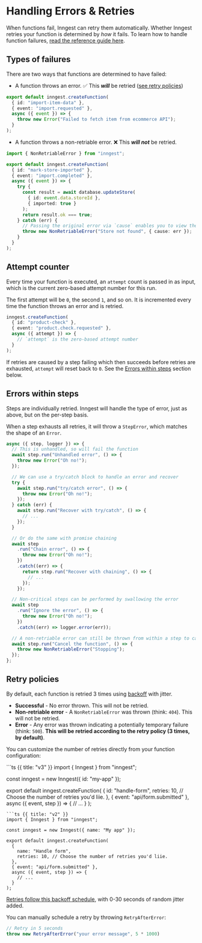 # Handling Errors & Retries

When functions fail, Inngest can retry them automatically. Whether Inngest retries your function is determined by _how_ it fails. To learn how to handle function failures, [read the reference guide here](/docs/reference/functions/handling-failures).

## Types of failures

There are two ways that functions are determined to have failed:

* A function throws an error. ✅ This **_will_** be retried ([see retry policies](#retry-policies))

```ts
export default inngest.createFunction(
  { id: "import-item-data" },
  { event: "import.requested" },
  async ({ event }) => {
    throw new Error("Failed to fetch item from ecommerce API");
  }
);
```

* A function throws a non-retriable error. ❌ This **_will not_** be retried.

```ts
import { NonRetriableError } from "inngest";

export default inngest.createFunction(
  { id: "mark-store-imported" },
  { event: "import.completed" },
  async ({ event }) => {
    try {
      const result = await database.updateStore(
        { id: event.data.storeId },
        { imported: true }
      );
      return result.ok === true;
    } catch (err) {
      // Passing the original error via `cause` enables you to view the error in function logs
      throw new NonRetriableError("Store not found", { cause: err });
    }
  }
);
```

## Attempt counter

Every time your function is executed, an `attempt` count is passed in as input, which is the current zero-based attempt number for this run.

The first attempt will be `0`, the second `1`, and so on. It is incremented every time the function throws an error and is retried.

```ts
inngest.createFunction(
  { id: "product-check" },
  { event: "product.check.requested" },
  async ({ attempt }) => {
    // `attempt` is the zero-based attempt number
  }
);
```

If retries are caused by a step failing which then succeeds before retries are exhausted, `attempt` will reset back to `0`. See the [Errors within steps](#errors-within-steps) section below.

## Errors within steps

Steps are individually retried. Inngest will handle the type of error, just as above, but on the per-step basis.

When a step exhausts all retries, it will throw a `StepError`, which matches the shape of an `Error`.

```ts
async ({ step, logger }) => {
  // This is unhandled, so will fail the function
  await step.run("Unhandled error", () => {
    throw new Error("Oh no!");
  });

  // We can use a try/catch block to handle an error and recover
  try {
    await step.run("try/catch error", () => {
      throw new Error("Oh no!");
    });
  } catch (err) {
    await step.run("Recover with try/catch", () => {
      // ...
    });
  }

  // Or do the same with promise chaining
  await step
    .run("Chain error", () => {
      throw new Error("Oh no!");
    })
    .catch((err) => {
      return step.run("Recover with chaining", () => {
        // ...
      });
    });

  // Non-critical steps can be performed by swallowing the error
  await step
    .run("Ignore the error", () => {
      throw new Error("Oh no!");
    })
    .catch((err) => logger.error(err));

  // A non-retriable error can still be thrown from within a step to cancel the function
  await step.run("Cancel the function", () => {
    throw new NonRetriableError("Stopping");
  });
};
```

## Retry policies

By default, each function is retried 3 times using [backoff](https://github.com/inngest/inngest/blob/main/pkg/backoff/backoff.go#L10-L22) with jitter.

* **Successful** - No error thrown. This will not be retried.
* **Non-retriable error** - A `NonRetriableError` was thrown (think: `404`). This will not be retried.
* **Error** - Any error was thrown indicating a potentially temporary failure (think: `500`). **This will be retried according to the retry policy (3 times, by default)**.

You can customize the number of retries directly from your function configuration:

<CodeGroup>
```ts {{ title: "v3" }}
import { Inngest } from "inngest";

const inngest = new Inngest({ id: "my-app" });

export default inngest.createFunction(
  {
    id: "handle-form",
    retries: 10, // Choose the number of retries you'd liie.
  },
  { event: "api/form.submitted" },
  async ({ event, step }) => {
    // ...
  }
);
```
```ts {{ title: "v2" }}
import { Inngest } from "inngest";

const inngest = new Inngest({ name: "My app" });

export default inngest.createFunction(
  {
    name: "Handle form",
    retries: 10, // Choose the number of retries you'd liie.
  },
  { event: "api/form.submitted" },
  async ({ event, step }) => {
    // ...
  }
);
```
</CodeGroup>

[Retries follow this backoff schedule](https://github.com/inngest/inngest/blob/main/pkg/backoff/backoff.go#L10-L22), with 0-30 seconds of random jitter added.

You can manually schedule a retry by throwing `RetryAfterError`:

```ts
// Retry in 5 seconds
throw new RetryAfterError("your error message", 5 * 1000)
```
